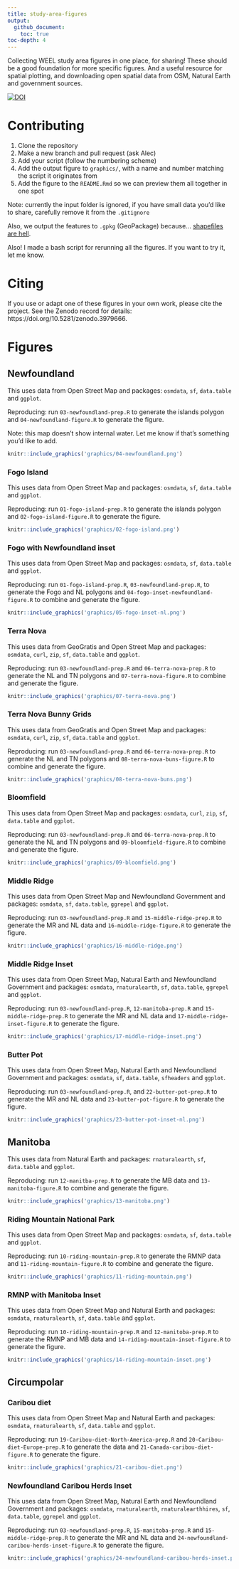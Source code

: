```yaml
---
title: study-area-figures
output: 
  github_document:
    toc: true
toc-depth: 4
---
```



Collecting WEEL study area figures in one place, for sharing! These should be a good foundation for more specific figures. And a useful resource for spatial plotting, and downloading open spatial data from OSM, Natural Earth and government sources. 

[![DOI](https://zenodo.org/badge/266179303.svg)](https://doi.org/10.5281/zenodo.3979666)



# Contributing

1. Clone the repository
1. Make a new branch and pull request (ask Alec)
1. Add your script (follow the numbering scheme)
1. Add the output figure to `graphics/`, with a name and number matching the script it originates from
1. Add the figure to the `README.Rmd` so we can preview them all together in one spot

Note: currently the input folder is ignored, if you have small data you'd like to share, carefully remove it from the `.gitignore`

Also, we output the features to `.gpkg` (GeoPackage) because... [shapefiles are hell](http://switchfromshapefile.org).

Also! I made a bash script for rerunning all the figures. If you want to try it, let me know. 

# Citing 

If you use or adapt one of these figures in your own work, please cite the project. 
See the Zenodo record for details: https://doi.org/10.5281/zenodo.3979666. 

# Figures


## Newfoundland

This uses data from Open Street Map and packages: `osmdata`, `sf`, `data.table` and `ggplot`. 


Reproducing: run `03-newfoundland-prep.R` to generate the islands polygon and `04-newfoundland-figure.R` to generate the figure. 

Note: this map doesn't show internal water. Let me know if that's something you'd like to add.

```r
knitr::include_graphics('graphics/04-newfoundland.png')
```

### Fogo Island

This uses data from Open Street Map and packages: `osmdata`, `sf`, `data.table` and `ggplot`. 


Reproducing: run `01-fogo-island-prep.R` to generate the islands polygon and `02-fogo-island-figure.R` to generate the figure. 


```r
knitr::include_graphics('graphics/02-fogo-island.png')
```

### Fogo with Newfoundland inset 

This uses data from Open Street Map and packages: `osmdata`, `sf`, `data.table` and `ggplot`. 


Reproducing: run `01-fogo-island-prep.R`, `03-newfoundland-prep.R`, to generate the Fogo and NL polygons and `04-fogo-inset-newfoundland-figure.R` to combine and generate the figure. 

```r
knitr::include_graphics('graphics/05-fogo-inset-nl.png')
```


### Terra Nova

This uses data from GeoGratis and Open Street Map and packages: `osmdata`, `curl`, `zip`, `sf`, `data.table` and `ggplot`. 


Reproducing: run  `03-newfoundland-prep.R` and `06-terra-nova-prep.R` to generate the NL and TN polygons and `07-terra-nova-figure.R` to combine and generate the figure. 

```r
knitr::include_graphics('graphics/07-terra-nova.png')
```

### Terra Nova Bunny Grids

This uses data from GeoGratis and Open Street Map and packages: `osmdata`, `curl`, `zip`, `sf`, `data.table` and `ggplot`. 


Reproducing: run  `03-newfoundland-prep.R` and `06-terra-nova-prep.R` to generate the NL and TN polygons and `08-terra-nova-buns-figure.R` to combine and generate the figure. 

```r
knitr::include_graphics('graphics/08-terra-nova-buns.png')
```

### Bloomfield

This uses data from Open Street Map and packages: `osmdata`, `curl`, `zip`, `sf`, `data.table` and `ggplot`. 


Reproducing: run  `03-newfoundland-prep.R` and `06-terra-nova-prep.R` to generate the NL and TN polygons and `09-bloomfield-figure.R` to combine and generate the figure. 

```r
knitr::include_graphics('graphics/09-bloomfield.png')
```

### Middle Ridge

This uses data from Open Street Map and Newfoundland Government and packages: `osmdata`, `sf`, `data.table`, `ggrepel` and `ggplot`. 


Reproducing: run  `03-newfoundland-prep.R` and `15-middle-ridge-prep.R` to generate the MR and NL data and `16-middle-ridge-figure.R` to generate the figure. 

```r
knitr::include_graphics('graphics/16-middle-ridge.png')
```

### Middle Ridge Inset

This uses data from Open Street Map, Natural Earth and Newfoundland Government and packages: `osmdata`, `rnaturalearth`, `sf`, `data.table`, `ggrepel` and `ggplot`. 


Reproducing: run  `03-newfoundland-prep.R`, `12-manitoba-prep.R` and `15-middle-ridge-prep.R` to generate the MR and NL data and `17-middle-ridge-inset-figure.R` to generate the figure. 

```r
knitr::include_graphics('graphics/17-middle-ridge-inset.png')
```

### Butter Pot

This uses data from Open Street Map, Natural Earth and Newfoundland Government
and packages: `osmdata`, `sf`, `data.table`, `sfheaders` and `ggplot`.

Reproducing: run  `03-newfoundland-prep.R`, and `22-butter-pot-prep.R` to
generate the MR and NL data and `23-butter-pot-figure.R` to generate the figure.

```r
knitr::include_graphics('graphics/23-butter-pot-inset-nl.png')
```

## Manitoba
This uses data from Natural Earth and packages: `rnaturalearth`, `sf`, `data.table` and `ggplot`. 


Reproducing: run  `12-manitba-prep.R` to generate the MB data and `13-manitoba-figure.R` to combine and generate the figure. 

```r
knitr::include_graphics('graphics/13-manitoba.png')
```


### Riding Mountain National Park

This uses data from Open Street Map and packages: `osmdata`, `sf`, `data.table` and `ggplot`. 


Reproducing: run  `10-riding-mountain-prep.R` to generate the RMNP data and `11-riding-mountain-figure.R` to combine and generate the figure. 

```r
knitr::include_graphics('graphics/11-riding-mountain.png')
```

### RMNP with Manitoba Inset

This uses data from Open Street Map and Natural Earth and packages: `osmdata`, `rnaturalearth`, `sf`, `data.table` and `ggplot`. 


Reproducing: run `10-riding-mountain-prep.R` and `12-manitoba-prep.R` to generate the RMNP and MB data and `14-riding-mountain-inset-figure.R` to generate the figure. 

```r
knitr::include_graphics('graphics/14-riding-mountain-inset.png')
```


## Circumpolar


### Caribou diet


This uses data from Open Street Map and Natural Earth and packages: `osmdata`, `rnaturalearth`, `sf`, `data.table` and `ggplot`. 


Reproducing: run `19-Caribou-diet-North-America-prep.R` and
`20-Caribou-diet-Europe-prep.R` to generate the data and
`21-Canada-caribou-diet-figure.R` to generate the figure.

```r
knitr::include_graphics('graphics/21-caribou-diet.png')
```


### Newfoundland Caribou Herds Inset

This uses data from Open Street Map, Natural Earth and Newfoundland Government and packages: `osmdata`, `rnaturalearth`, `rnaturalearthhires`, `sf`, `data.table`, `ggrepel` and `ggplot`. 


Reproducing: run  `03-newfoundland-prep.R`, `15-manitoba-prep.R` and `15-middle-ridge-prep.R` to generate the MR and NL data and `24-newfoundland-caribou-herds-inset-figure.R` to generate the figure. 

```r
knitr::include_graphics('graphics/24-newfoundland-caribou-herds-inset.png')
```
